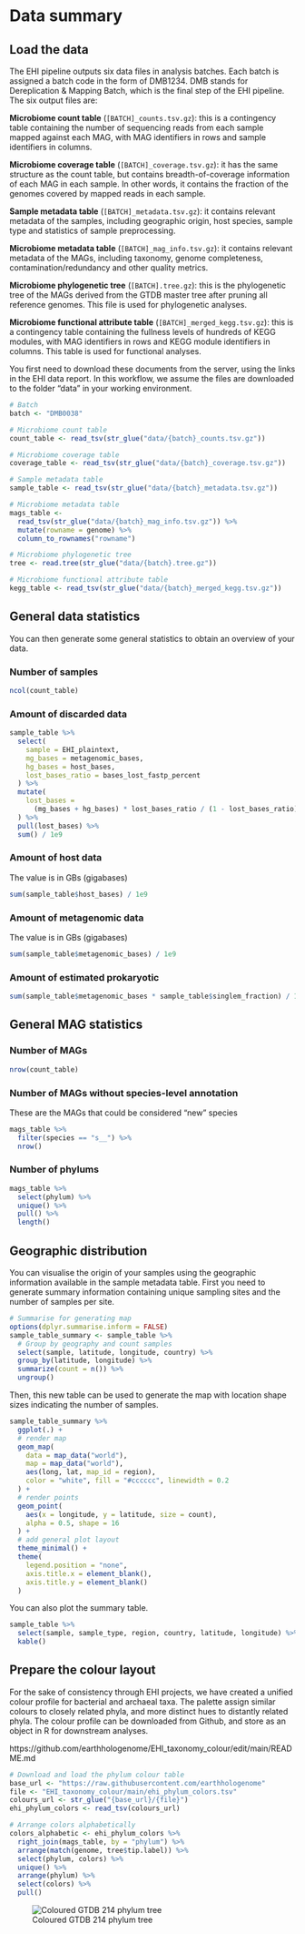 # Data summary

## Load the data

The EHI pipeline outputs six data files in analysis batches. Each batch is assigned a batch code in the form of DMB1234. DMB stands for Dereplication & Mapping Batch, which is the final step of the EHI pipeline. The six output files are:

**Microbiome count table** (`[BATCH]_counts.tsv.gz`): this is a contingency table containing the number of sequencing reads from each sample mapped against each MAG, with MAG identifiers in rows and sample identifiers in columns.

**Microbiome coverage table** (`[BATCH]_coverage.tsv.gz`): it has the same structure as the count table, but contains breadth-of-coverage information of each MAG in each sample. In other words, it contains the fraction of the genomes covered by mapped reads in each sample.

**Sample metadata table** (`[BATCH]_metadata.tsv.gz`): it contains relevant metadata of the samples, including geographic origin, host species, sample type and statistics of sample preprocessing.

**Microbiome metadata table** (`[BATCH]_mag_info.tsv.gz`): it contains relevant metadata of the MAGs, including taxonomy, genome completeness, contamination/redundancy and other quality metrics.

**Microbiome phylogenetic tree** (`[BATCH].tree.gz`): this is the phylogenetic tree of the MAGs derived from the GTDB master tree after pruning all reference genomes. This file is used for phylogenetic analyses.

**Microbiome functional attribute table** (`[BATCH]_merged_kegg.tsv.gz`): this is a contingency table containing the  fullness levels of hundreds of KEGG modules, with MAG identifiers in rows and KEGG module identifiers in columns. This table is used for functional analyses.

You first need to download these documents from the server, using the links in the EHI data report. In this workflow, we assume the files are downloaded to the folder "data" in your working environment.

```r
# Batch
batch <- "DMB0038"

# Microbiome count table
count_table <- read_tsv(str_glue("data/{batch}_counts.tsv.gz"))

# Microbiome coverage table
coverage_table <- read_tsv(str_glue("data/{batch}_coverage.tsv.gz"))

# Sample metadata table
sample_table <- read_tsv(str_glue("data/{batch}_metadata.tsv.gz"))

# Microbiome metadata table
mags_table <-
  read_tsv(str_glue("data/{batch}_mag_info.tsv.gz")) %>%
  mutate(rowname = genome) %>%
  column_to_rownames("rowname")

# Microbiome phylogenetic tree
tree <- read.tree(str_glue("data/{batch}.tree.gz"))

# Microbiome functional attribute table
kegg_table <- read_tsv(str_glue("data/{batch}_merged_kegg.tsv.gz"))
```

## General data statistics

You can then generate some general statistics to obtain an overview of your data.

### Number of samples{-}
```r
ncol(count_table)
```
### Amount of discarded data{-}

```r
sample_table %>%
  select(
    sample = EHI_plaintext,
    mg_bases = metagenomic_bases,
    hg_bases = host_bases,
    lost_bases_ratio = bases_lost_fastp_percent
  ) %>%
  mutate(
    lost_bases =
      (mg_bases + hg_bases) * lost_bases_ratio / (1 - lost_bases_ratio)
  ) %>%
  pull(lost_bases) %>%
  sum() / 1e9
```


### Amount of host data{-}
The value is in GBs (gigabases)
```r
sum(sample_table$host_bases) / 1e9
```
### Amount of metagenomic data{-}
The value is in GBs (gigabases)
```r
sum(sample_table$metagenomic_bases) / 1e9
```
### Amount of estimated prokaryotic{-}
```r
sum(sample_table$metagenomic_bases * sample_table$singlem_fraction) / 1e9
```

## General MAG statistics

### Number of MAGs{-}

```r
nrow(count_table)
```
### Number of MAGs without species-level annotation{-}
These are the MAGs that could be considered "new" species
```r
mags_table %>%
  filter(species == "s__") %>%
  nrow()
```

### Number of phylums
```r
mags_table %>%
  select(phylum) %>%
  unique() %>%
  pull() %>%
  length()
```

## Geographic distribution

You can visualise the origin of your samples using the geographic information available in the sample metadata table. First you need to generate summary information containing unique sampling sites and the number of samples per site.

```r
# Summarise for generating map
options(dplyr.summarise.inform = FALSE)
sample_table_summary <- sample_table %>%
  # Group by geography and count samples
  select(sample, latitude, longitude, country) %>%
  group_by(latitude, longitude) %>%
  summarize(count = n()) %>%
  ungroup()
```

Then, this new table can be used to generate the map with location shape sizes indicating the number of samples.

```r
sample_table_summary %>%
  ggplot(.) +
  # render map
  geom_map(
    data = map_data("world"),
    map = map_data("world"),
    aes(long, lat, map_id = region),
    color = "white", fill = "#cccccc", linewidth = 0.2
  ) +
  # render points
  geom_point(
    aes(x = longitude, y = latitude, size = count),
    alpha = 0.5, shape = 16
  ) +
  # add general plot layout
  theme_minimal() +
  theme(
    legend.position = "none",
    axis.title.x = element_blank(),
    axis.title.y = element_blank()
  )
```

You can also plot the summary table.

```r
sample_table %>%
  select(sample, sample_type, region, country, latitude, longitude) %>%
  kable()
```


## Prepare the colour layout

For the sake of consistency through EHI projects, we have created a unified colour profile for bacterial and archaeal taxa. The palette assign similar colours to closely related phyla, and more distinct hues to distantly related phyla. The colour profile can be downloaded from Github, and store as an object in R for downstream analyses.

https://github.com/earthhologenome/EHI_taxonomy_colour/edit/main/README.md

```r
# Download and load the phylum colour table
base_url <- "https://raw.githubusercontent.com/earthhologenome"
file <- "EHI_taxonomy_colour/main/ehi_phylum_colors.tsv"
colours_url <- str_glue("{base_url}/{file}")
ehi_phylum_colors <- read_tsv(colours_url)

# Arrange colors alphabetically
colors_alphabetic <- ehi_phylum_colors %>%
  right_join(mags_table, by = "phylum") %>%
  arrange(match(genome, tree$tip.label)) %>%
  select(phylum, colors) %>%
  unique() %>%
  arrange(phylum) %>%
  select(colors) %>%
  pull()
```
![Coloured GTDB 214 phylum tree](https://raw.githubusercontent.com/earthhologenome/EHI_taxonomy_colour/main/phylum_tree.png)
